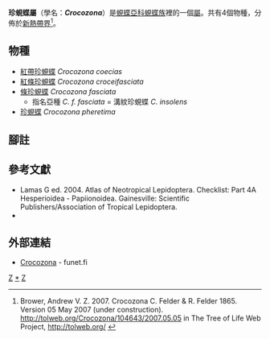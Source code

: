 {{NoteTA|G1=Butterfly}}
{{Automatic Taxobox
| taxon = Crocozona
| authority = C. & R. Felder, [1865]
| image = Crocozona coecias (2871456245).jpg
| image_caption = [[紅帶珍蜆蝶|紅帶珍蜆蝶]]<br />''Crocozona coecias''
| type_species = [[珍蜆蝶|珍蜆蝶]]<br />''Crocozona pheretima''
| type_species_authority = C. & R. Felder, [1865]
| subdivision_ranks = 物種
| subdivision = 共4種，詳閱正文。
| synonyms =
}}

'''珍蜆蝶屬'''（學名：'''''Crocozona'''''）是[[蜆蝶亞科|蜆蝶亞科]][[蜆蝶族|蜆蝶族]]裡的一個[[屬|屬]]。共有4個物種，分佈於[[新熱帶界|新熱帶界]]<ref>Brower, Andrew V. Z. 2007. Crocozona C. Felder & R. Felder 1865. Version 05 May 2007 (under construction). http://tolweb.org/Crocozona/104643/2007.05.05 {{Wayback|url=http://tolweb.org/Crocozona/104643/2007.05.05 |date=20160804065752 }} in The Tree of Life Web Project, http://tolweb.org/ {{Wayback|url=http://tolweb.org/ |date=20110515100516 }} {{en}}</ref>。

== 物種 ==
* [[紅帶珍蜆蝶|紅帶珍蜆蝶]] ''Crocozona coecias''
* [[紅條珍蜆蝶|紅條珍蜆蝶]] ''Crocozona croceifasciata''
* [[條珍蜆蝶|條珍蜆蝶]] ''Crocozona fasciata''
** 指名亞種 ''C. f. fasciata'' = 溝紋珍蜆蝶 ''C. insolens''
* [[珍蜆蝶|珍蜆蝶]] ''Crocozona pheretima''

== 腳註 ==
{{reflist}}

== 參考文獻 ==
{{Commons category|Crocozona}}
* Lamas G ed. 2004. Atlas of Neotropical Lepidoptera. Checklist: Part 4A Hesperioidea - Papiionoidea. Gainesville: Scientific Publishers/Association of Tropical Lepidoptera.
* {{Cite book | author = 寿建新, 周尧, 李宇飞 | title = 世界蝴蝶分類名錄 | location = 中國 | publisher = 陝西科學技術出版社 | date = 2006-04-01 | ISBN = 9787536936768}}

== 外部連結 ==
* [http://ftp.funet.fi/pub/sci/bio/life/insecta/lepidoptera/ditrysia/papilionoidea/riodinidae/crocozona/ Crocozona] - funet.fi

{{蜆蝶亞科}}
{{taxonbar}}
[[Category:_1865年描述的分类群|Z]]
[[Category:珍蜆蝶屬|*]]
[[Category:蜆蝶族|Z]]